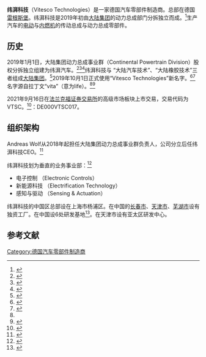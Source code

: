 {{Infobox company
| name                = Vitesco Technologies
| logo                = Vitesco Techonolgies logo (without backround).png
| type                = 
| industry            = 汽车制造业
| fate                = 
| traded_as = {{FWB|VTSC}}
| predecessor         = <!-- or: | predecessors = -->
| successor           = <!-- or: | successors = -->
| founded             = {{Start date and age|2019|01|01}}
| founder             = <!-- or: | founders = -->
| defunct             = <!-- {{End date|YYYY|MM|DD}} -->
| location            = [[德国|德国]][[雷根斯堡|雷根斯堡]]
| area_served         = 跨国
| key_people          = Andreas Wolf (CEO)
| products            = 
| revenue             = 83亿欧元
| revenue_year        = 2021
| owner               = <!-- or: | owners = -->
| num_employees       = about 37,000
| num_employees_year  = <!-- Year of num_employees data (if known) -->
| parent              = 
| website             = {{URL|https://vitesco-technologies.com/}}
}}
'''纬湃科技'''（Vitesco Technologies）是一家德国汽车零部件制造商。总部在德国[[雷根斯堡|雷根斯堡]]。纬湃科技是2019年初由[[大陆集团|大陆集团]]的动力总成部门分拆独立而成。<ref>{{Cite web|url=https://www.wiwo.de/my/unternehmen/auto/e-wie-experiment-contis-weg-aus-der-krise/25030734.html|title=E wie Experiment : Contis Weg aus der Krise|last=Reimann|first=Annina|website=www.wiwo.de|language=de|access-date=2019-10-15}}</ref>生产汽车的[[电动载具|电动]]与[[内燃机|内燃机]]的传动总成与动力总成零部件。

== 历史==
2019年1月1日，大陆集团动力总成事业群（Continental Powertrain Division）股权分拆独立组建为纬湃汽车。<ref name=":02">{{cite web|title=Autozulieferer: Continental reagiert mit radikalem Umbau auf den Wandel der Autowelt|periodical=|publisher=|url=https://www.handelsblatt.com/unternehmen/industrie/autozulieferer-continental-reagiert-mit-radikalem-umbau-auf-den-wandel-der-autowelt/22813962.html|url-status=|access-date=|archive-url=|archive-date=|last=|date=|year=|language=de|pages=|quote=}}</ref><ref name=":12">{{cite web|title=Powertrain startet in die Eigenständigkeit|periodical=|publisher=|url=https://www.continental.com/de/presse/pressemitteilungen/2019-04-30-neuaufstellung-171240|url-status=no|format=|access-date=|archive-url=https://web.archive.org/web/20201024015413/https://www.continental.com/de/presse/pressemitteilungen/2019-04-30-neuaufstellung-171240|archive-date=2020-10-24|last=|date=|year=|language=de|pages=|quote=}}</ref><ref>{{Cite web|url=https://www.mittelbayerische.de/bayern-nachrichten/aus-division-powertrain-wird-vitesco-21705-art1832495.html|title=Aus "Division Powertrain" wird Vitesco|last=Uhr|first=01 Oktober 2019 05:00|website=Mittelbayerische Zeitung|language=de|access-date=2019-10-15|archive-date=2020-03-20|archive-url=https://web.archive.org/web/20200320032102/https://www.mittelbayerische.de/bayern-nachrichten/aus-division-powertrain-wird-vitesco-21705-art1832495.html|dead-url=no}}</ref>纬湃科技与 “大陆汽车技术”、“大陆橡胶技术”三者组成[[大陆集团|大陆集团]]。<ref>{{Cite web|url=http://www.automotivepurchasingandsupplychain.com/news/17448/15/continental-s-powertrain-division-to-now-operate-as-an-independent-entity|title=Continental's Powertrain Division to now operate as an independent entity|website=Automotive Purchasing and Supply Chain|language=en|access-date=2019-10-31|archive-date=2020-10-28|archive-url=https://web.archive.org/web/20201028210948/https://www.automotivepurchasingandsupplychain.com/news/17448/15/continental-s-powertrain-division-to-now-operate-as-an-independent-entity|dead-url=no}}</ref>2019年10月1日正式使用“Vitesco Technologies”新名字。<ref name=":0">{{Cite web|url=https://www.automobilwoche.de/article/20190430/NACHRICHTEN/190439980/aus-powertrain-wird-vitesco-technologies-conti-antriebssparte-startet-in-die-eigenstaendigkeit|title=Aus Powertrain wird Vitesco Technologies: Conti-Antriebssparte startet in die Eigenständigkeit|last=Automobilwoche|website=Automobilwoche.de|language=de|access-date=2019-10-31|archive-date=2020-10-24|archive-url=https://web.archive.org/web/20201024201816/https://www.automobilwoche.de/article/20190430/NACHRICHTEN/190439980/aus-powertrain-wird-vitesco-technologies-conti-antriebssparte-startet-in-die-eigenstaendigkeit|dead-url=no}}</ref><ref>{{Cite web|url=http://www.futurecar.com/3548/Continental-AG-Powertrain-Arm-Rebrands-as-Vitesco-Technologies,-Supplying-Electric-Drive-Units-to-Hyundai-and-Groupe-PSA.html|title=Continental AG Powertrain Arm Rebrands as Vitesco Technologies, Supplying Electric Drive Units to Hyundai and Groupe PSA|website=www.futurecar.com|access-date=2020-04-17}}</ref>名字源自拉丁文“vita”（意为life）。<ref name=":12" /><ref>{{Cite web|url=https://www.mittelbayerische.de/wirtschaft-nachrichten/vitesco-setzt-grossauftrag-um-21840-art1835458.html|title=Vitesco setzt Großauftrag um|last=Uhr|first=09 Oktober 2019 12:15|website=Mittelbayerische Zeitung|language=de|access-date=2019-10-15|archive-date=2020-10-22|archive-url=https://web.archive.org/web/20201022180132/https://www.mittelbayerische.de/wirtschaft-nachrichten/vitesco-setzt-grossauftrag-um-21840-art1835458.html|dead-url=no}}</ref>

2021年9月16日在[[法兰克福证券交易所|法兰克福证券交易所]]的高级市场板块上市交易，交易代码为VTSC。<ref>{{Cite web|date=2021-03-25|title=Vitesco Technologies drives the development of e-mobility towards a mass market|url=https://www.automotiveworld.com/news-releases/electric-mobility-news-releases/vitesco-technologies-drives-the-development-of-e-mobility-towards-a-mass-market/|access-date=2021-06-08|website=Automotive World|language=en-GB}}</ref>{{tsl|en|ISIN}}：DE000VTSC017。

== 组织架构 ==
Andreas Wolf从2018年起担任大陆集团动力总成事业群负责人，公司分立后任纬湃科技CEO。<ref name=":03">{{Cite web|last=Automobilwoche|title=Aus Powertrain wird Vitesco Technologies: Conti-Antriebssparte startet in die Eigenständigkeit|url=https://www.automobilwoche.de/article/20190430/NACHRICHTEN/190439980/aus-powertrain-wird-vitesco-technologies-conti-antriebssparte-startet-in-die-eigenstaendigkeit|access-date=2019-10-31|website=Automobilwoche.de|language=de|archive-date=2020-10-24|archive-url=https://web.archive.org/web/20201024201816/https://www.automobilwoche.de/article/20190430/NACHRICHTEN/190439980/aus-powertrain-wird-vitesco-technologies-conti-antriebssparte-startet-in-die-eigenstaendigkeit|dead-url=no}}</ref> 

纬湃科技划为垂直的业务事业部：<ref name=":122">{{cite web|title=Powertrain startet in die Eigenständigkeit|periodical=|publisher=|url=https://www.continental.com/de/presse/pressemitteilungen/2019-04-30-neuaufstellung-171240|url-status=no|format=|access-date=|archive-url=https://web.archive.org/web/20201024015413/https://www.continental.com/de/presse/pressemitteilungen/2019-04-30-neuaufstellung-171240|archive-date=2020-10-24|last=|date=|year=|language=de|pages=|quote=}}</ref>

* 电子控制 （Electronic Controls）
* 新能源科技 （Electrification Technology）
* 感知与驱动 （Sensing & Actuation）
 
纬湃科技的中国区总部设在上海市杨浦区。在中国的[[长春市|长春市]]、[[天津市|天津市]]、[[芜湖市|芜湖市]]设有独资工厂。在中国设6处研发基地<ref>{{Cite web |url=https://www.autohome.com.cn/news/202104/1133899.html |title=彭斐：“对话纬湃科技”，汽车之家网站 |access-date=2021-04-12 |archive-date=2021-04-12 |archive-url=https://web.archive.org/web/20210412052514/https://www.autohome.com.cn/news/202104/1133899.html |dead-url=no }}</ref>。在天津市设有亚太区研发中心。

== 参考文献==
<references />
 
[[Category:德国汽车零部件制造商|Category:德国汽车零部件制造商]]